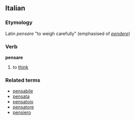 ==Italian==
===Etymology===
Latin ''pensare'' "to weigh carefully" (emphasised of ''[[pendere]]'')
===Verb===
'''pensare'''

# to [[think]]

===Related terms===
*[[pensabile]]
*[[pensata]]
*[[pensatoio]]
*[[pensatore]]
*[[pensiero]]